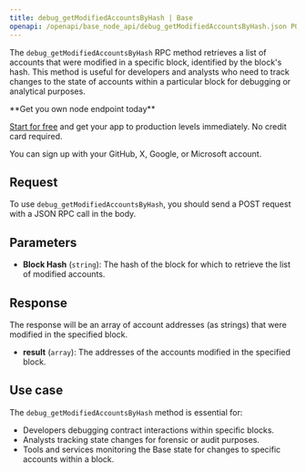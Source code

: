 ---
title: debug_getModifiedAccountsByHash | Base
openapi: /openapi/base_node_api/debug_getModifiedAccountsByHash.json POST /2fc1de7f08c0465f6a28e3c355e0cb14
---

The `debug_getModifiedAccountsByHash` RPC method retrieves a list of accounts that were modified in a specific block, identified by the block's hash. This method is useful for developers and analysts who need to track changes to the state of accounts within a particular block for debugging or analytical purposes.

<Check>
**Get you own node endpoint today**

[Start for free](https://console.chainstack.com/) and get your app to production levels immediately. No credit card required.

You can sign up with your GitHub, X, Google, or Microsoft account.
</Check>


## Request

To use `debug_getModifiedAccountsByHash`, you should send a POST request with a JSON RPC call in the body.

## Parameters

* **Block Hash** (`string`): The hash of the block for which to retrieve the list of modified accounts.

## Response

The response will be an array of account addresses (as strings) that were modified in the specified block.

* **result** (`array`): The addresses of the accounts modified in the specified block.

## Use case

The `debug_getModifiedAccountsByHash` method is essential for:

* Developers debugging contract interactions within specific blocks.
* Analysts tracking state changes for forensic or audit purposes.
* Tools and services monitoring the Base state for changes to specific accounts within a block.
